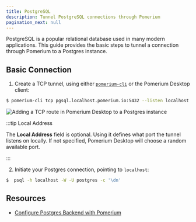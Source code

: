 ```yaml
---
title: PostgreSQL
description: Tunnel PostgreSQL connections through Pomerium
pagination_next: null
---
```



PostgreSQL is a popular relational database used in many modern applications. This guide provides the basic steps to tunnel a connection through Pomerium to a Postgres instance.

## Basic Connection

1. Create a TCP tunnel, using either [`pomerium-cli`](/docs/clients/pomerium-cli) or the Pomerium Desktop client:

<Tabs>
<TabItem label="pomerium-cli" value="pomerium-cli">

```bash
$ pomerium-cli tcp pgsql.localhost.pomerium.io:5432 --listen localhost:5432
```

</TabItem>
<TabItem label="Pomerium Desktop" value="pomerium-desktop">

![Adding a TCP route in Pomerium Desktop to a Postgres instance](./img/desktop/pomerium-desktop-postgres.png)

:::tip Local Address

The **Local Address** field is optional. Using it defines what port the tunnel listens on locally. If not specified, Pomerium Desktop will choose a random available port.

:::

</TabItem>
</Tabs>

2. Initiate your Postgres connection, pointing to `localhost`:

  ```bash
  $  psql -h localhost -W -U postgres -c '\dn'
  ```


## Resources

- [Configure Postgres Backend with Pomerium](/docs/internals/data-storage#postgres)

